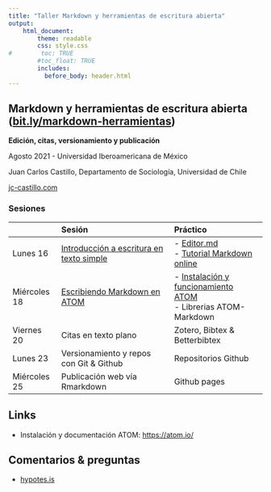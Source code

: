 ```yaml
---
title: "Taller Markdown y herramientas de escritura abierta"
output:
    html_document:
        theme: readable
        css: style.css
#        toc: TRUE
        #toc_float: TRUE
        includes:
          before_body: header.html
---
```

<div class="mycontent">

# Markdown y herramientas de escritura abierta ([bit.ly/markdown-herramientas](https://juancarloscastillo.github.io/jc-castillo/documents/talleres-cursos/markdown-mexico/markdown-herramientas.html))

**Edición, citas, versionamiento y publicación**

Agosto 2021 - Universidad Iberoamericana de México

Juan Carlos Castillo, Departamento de Sociología, Universidad de Chile

[jc-castillo.com](https://juancarloscastillo.github.io)


### Sesiones

<font size="3">

|              	| Sesión                                    	| Práctico                          	|
|-------------------	|:-------------------------------------------	|:-----------------------------------	|
| Lunes 16     	| [Introducción a escritura en texto simple](slides/01-textosimple/01_textosimple.html)  	| - [Editor.md](https://pandao.github.io/editor.md/en.html) <br> - [Tutorial Markdown online](https://www.markdowntutorial.com/es/) 	|
| Miércoles 18 	| [Escribiendo Markdown en ATOM](slides/02-atom/02_atom.html)                 	| - [Instalación y funcionamiento ATOM](https://atom.io/) <br> - Librerias ATOM-Markdown           	|
| Viernes 20   	| Citas en texto plano                      	| Zotero, Bibtex & Betterbibtex     	|
| Lunes 23     	| Versionamiento y repos con Git & Github    	| Repositorios Github               	|
| Miércoles 25 	| Publicación web vía Rmarkdown              	| Github pages                      	|


</font>


## Links

- Instalación y documentación ATOM: [https://atom.io/]()


## Comentarios & preguntas

- [hypotes.is](https://web.hypothes.is/)

<br><br><br>
</div>
